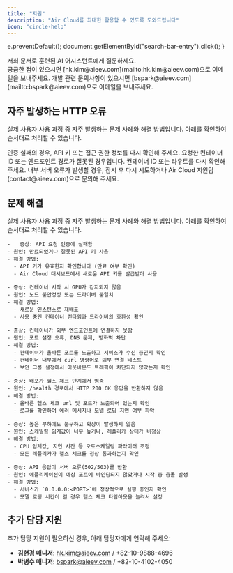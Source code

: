```yaml
---
title: "지원"
description: "Air Cloud를 최대한 활용할 수 있도록 도와드립니다"
icon: "circle-help"
---
```


  e.preventDefault();
  document.getElementById("search-bar-entry").click();
}

<div onClick={openSearch} style={{ cursor: "pointer" }}>
  <Card
    title="문서에 질문하기"
    icon="message-circle-question"
    href="https://docs.aieev.cloud/docs/overview/"
    arrow={true}
  >
    저희 문서로 훈련된 AI 어시스턴트에게 질문하세요.
  </Card>
</div>

<CardGroup cols={2}>
  <Card title="김현경 매니저" icon="mail" href="mailto:hk.kim@aieev.com">
    궁금한 점이 있으시면 [hk.kim@aieev.com](mailto:hk.kim@aieev.com)으로 이메일을 보내주세요.
  </Card>
  <Card
    title="박병수 매니저"
    icon="mail"
    href="mailto:bspark@aieev.com"
  >
    개발 관련 문의사항이 있으시면 [bspark@aieev.com](mailto:bspark@aieev.com)으로 이메일을 보내주세요.
  </Card>
</CardGroup>

## 자주 발생하는 HTTP 오류

실제 사용자 사용 과정 중 자주 발생하는 문제 사례와 해결 방법입니다. 아래를 확인하여 순서대로 처리할 수 있습니다.

<AccordionGroup>
  <Accordion title='401 Unauthorized'>
  인증 실패의 경우, API 키 또는 접근 권한 정보를 다시 확인해 주세요.
  </Accordion>

<Accordion title="404 Not Found">
  요청한 컨테이너 ID 또는 엔드포인트 경로가 잘못된 경우입니다. 컨테이너 ID 또는 라우트를 다시 확인해 주세요.
</Accordion>

  <Accordion title="500 Internal Server Error">
  내부 서버 오류가 발생할 경우, 잠시 후 다시 시도하거나 Air Cloud 지원팀(contact@aieev.com)으로 문의해 주세요.
  </Accordion>
</AccordionGroup>

## 문제 해결

실제 사용자 사용 과정 중 자주 발생하는 문제 사례와 해결 방법입니다. 아래를 확인하여 순서대로 처리할 수 있습니다.

<AccordionGroup>
  <Accordion title="[A]. API 키 인증 실패시">
  
    -	증상: API 요청 인증에 실패함
    - 원인: 만료되었거나 잘못된 API 키 사용
    - 해결 방법:
      - API 키가 유효한지 확인합니다 (만료 여부 확인)
      - Air Cloud 대시보드에서 새로운 API 키를 발급받아 사용
  
  </Accordion>

  <Accordion title="[B]. GPU 할당 오류 발생시">

    - 증상: 컨테이너 시작 시 GPU가 감지되지 않음
    - 원인: 노드 불안정성 또는 드라이버 불일치
    - 해결 방법:
      - 새로운 인스턴스로 재배포
      - 사용 중인 컨테이너 런타임과 드라이버의 호환성 확인

  </Accordion>

  <Accordion title="[C]. 네트워크 연결 실패">

    - 증상: 컨테이너가 외부 엔드포인트에 연결하지 못함
    - 원인: 포트 설정 오류, DNS 문제, 방화벽 차단
    - 해결 방법:
      - 컨테이너가 올바른 포트를 노출하고 서비스가 수신 중인지 확인
      - 컨테이너 내부에서 curl 명령어로 외부 연결 테스트
      - 보안 그룹 설정에서 아웃바운드 트래픽이 차단되지 않았는지 확인

  </Accordion>

  <Accordion title="[D]. 헬스 체크 실패 / 초기화 단계에서의 멈춤">

    - 증상: 배포가 헬스 체크 단계에서 멈춤
    - 원인: /health 경로에서 HTTP 200 OK 응답을 반환하지 않음
    - 해결 방법:
      - 올바른 헬스 체크 url 및 포트가 노출되어 있는지 확인
      - 로그를 확인하여 에러 메시지나 모델 로딩 지연 여부 파악

  </Accordion>

  <Accordion title="[E]. 오토스케일링 미작동">

    - 증상: 높은 부하에도 불구하고 확장이 발생하지 않음
    - 원인: 스케일링 임계값이 너무 높거나, 레플리카 상태가 비정상
    - 해결 방법:
      - CPU 임계값, 지연 시간 등 오토스케일링 파라미터 조정
      - 모든 레플리카가 헬스 체크를 정상 통과하는지 확인

  </Accordion>

  <Accordion title="[F]. 502/503 게이트웨이 오류">

    - 증상: API 응답이 서버 오류(502/503)를 반환
    - 원인: 애플리케이션이 예상 포트에 바인딩되지 않았거나 시작 중 충돌 발생
    - 해결 방법:
      - 서비스가 `0.0.0.0:<PORT>`에 정상적으로 실행 중인지 확인
      - 모델 로딩 시간이 길 경우 헬스 체크 타임아웃을 늘려서 설정

  </Accordion>
</AccordionGroup>

## 추가 담당 지원

추가 담당 지원이 필요하신 경우, 아래 담당자에게 연락해 주세요:

- **김현경 매니저**: [hk.kim@aieev.com](mailto:hk.kim@aieev.com) / +82-10-9888-4696
- **박병수 매니저**: [bspark@aieev.com](mailto:bspark@aieev.com) / +82-10-4102-4050
